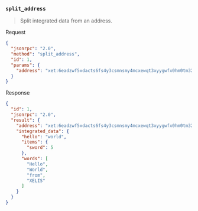 ### `split_address`

> Split integrated data from an address.

Request
```json
{
  "jsonrpc": "2.0",
  "method": "split_address",
  "id": 1,
  "params": {
    "address": "xet:6eadzwf5xdacts6fs4y3csmnsmy4mcxewqt3xyygwfx0hm0tm32szqsrqyzkjar9d4esyqgpq4ehwmmjvsqqypgpq45x2mrvduqqzpthdaexceqpq4mk7unywvqsgqqpq4yx2mrvduqqzp2hdaexceqqqyzxvun0d5qqzp2cg4xyj5ct5udlg"
  }
}
```

Response
```json
{
  "id": 1,
  "jsonrpc": "2.0",
  "result": {
    "address": "xet:6eadzwf5xdacts6fs4y3csmnsmy4mcxewqt3xyygwfx0hm0tm32sqxdy9zk",
    "integrated_data": {
      "hello": "world",
      "items": {
        "sword": 5
      },
      "words": [
        "Hello",
        "World",
        "from",
        "XELIS"
      ]
    }
  }
}
```